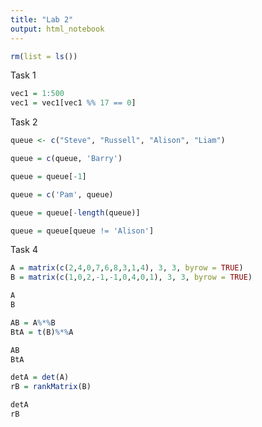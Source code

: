 ```yaml
---
title: "Lab 2"
output: html_notebook
---
```


```r
rm(list = ls())
```

Task 1

```r

vec1 = 1:500
vec1 = vec1[vec1 %% 17 == 0]
```

Task 2

```r
queue <- c("Steve", "Russell", "Alison", "Liam")
```

```r
queue = c(queue, 'Barry')
```

```r
queue = queue[-1]
```

```r
queue = c('Pam', queue)
```

```r
queue = queue[-length(queue)]
```

```r
queue = queue[queue != 'Alison']
```

Task 4

```r
A = matrix(c(2,4,0,7,6,8,3,1,4), 3, 3, byrow = TRUE)
B = matrix(c(1,0,2,-1,-1,0,4,0,1), 3, 3, byrow = TRUE)

A
B
```

```r
AB = A%*%B
BtA = t(B)%*%A

AB
BtA
```

```r
detA = det(A)
rB = rankMatrix(B)

detA
rB
```

